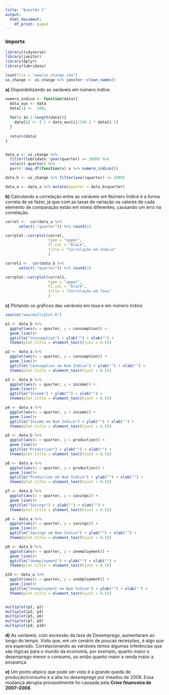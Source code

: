 ```yaml
---
title: "Questão 1"
output:
  html_document:
    df_print: paged
---
```


### Imports
```r
library(tidyverse)
library(janitor)
library(dplyr)
library(lubridate)
```

```r
load(file = "www/us_change.rda")
us_change <- us_change %>% janitor::clean_names()
```

**a)** Disponibilizando as variáveis em número índice.


```r

numero_indice <- function(data){
  data_aux <- data
  data[1] <-  100; 
  
  for(i in 2:length(data)){
    data[i] <- ( 1 + data_aux[i]/100 ) * data[i-1]
  }
  
  return(data)
}


data_a <- us_change %>% 
  filter(lubridate::year(quarter) >= 2000) %>% 
  select(-quarter) %>% 
  purrr::map_df(function(x) x %>% numero_indice())

data_b <- us_change %>% filter(year(quarter) >= 2000)

data_a <- data_a %>% mutate(quarter = data_b$quarter)

```

**b)** Calculando a correlação entre as variáveis em Número Índice é a forma correta de se fazer, já que com as taxas de variação os valores de cada elemento de comparação estão em níveis diferentes, causando um erro na correlação.


```r

correl <-  cor(data_a %>% 
      select(-"quarter")) %>% round(2) 

corrplot::corrplot(correl, 
                   type = "upper",
                   tl.col = "black",
                   title = "Correlação em Indice"
                   )

correl1 <-  cor(data_b %>% 
      select(-"quarter")) %>% round(2) 

corrplot::corrplot(correl1, 
                   type = "upper",
                   tl.col = "black",
                   title = "Correlação em Taxa"
                   )
```


**c)** Plotando os gráficos das variáveis em taxa e em número índice.


```r
source("www/multiplot.R")

p1 <- data_b %>% 
  ggplot(aes(x = quarter, y = consumption)) + 
  geom_line()+ 
  ggtitle("Consumption") + ylab("") + xlab("") +
  theme(plot.title = element_text(hjust = 0.5))

p2 <- data_a %>% 
  ggplot(aes(x = quarter, y = consumption)) + 
  geom_line()+ 
  ggtitle("Consumption em Num Indice") + ylab("") + xlab("") +
  theme(plot.title = element_text(hjust = 0.5))

p3 <- data_b %>% 
  ggplot(aes(x = quarter, y = income)) + 
  geom_line()+ 
  ggtitle("Income") + ylab("") + xlab("") +
  theme(plot.title = element_text(hjust = 0.5))

p4 <- data_a %>% 
  ggplot(aes(x = quarter, y = income)) + 
  geom_line()+ 
  ggtitle("Income em Num Indice") + ylab("") + xlab("") +
  theme(plot.title = element_text(hjust = 0.5))

p5 <- data_b %>% 
  ggplot(aes(x = quarter, y = production)) + 
  geom_line()+ 
  ggtitle("Production") + ylab("") + xlab("") +
  theme(plot.title = element_text(hjust = 0.5))

p6 <- data_a %>% 
  ggplot(aes(x = quarter, y = production)) + 
  geom_line()+ 
  ggtitle("Production em Num Indice") + ylab("") + xlab("") +
  theme(plot.title = element_text(hjust = 0.5))

p7 <- data_b %>% 
  ggplot(aes(x = quarter, y = savings)) + 
  geom_line()+ 
  ggtitle("Savings") + ylab("") + xlab("") +
  theme(plot.title = element_text(hjust = 0.5))

p8 <- data_a %>% 
  ggplot(aes(x = quarter, y = savings)) + 
  geom_line()+ 
  ggtitle("Savings em Num Indice") + ylab("") + xlab("") +
  theme(plot.title = element_text(hjust = 0.5))

p9 <- data_b %>% 
  ggplot(aes(x = quarter, y = unemployment)) + 
  geom_line()+ 
  ggtitle("Unemployment") + ylab("") + xlab("") +
  theme(plot.title = element_text(hjust = 0.5))

p10 <- data_a %>% 
  ggplot(aes(x = quarter, y = unemployment)) + 
  geom_line()+ 
  ggtitle("Unemployment em Num Indice") + ylab("") + xlab("") +
  theme(plot.title = element_text(hjust = 0.5))


multiplot(p1, p2)
multiplot(p3, p4)
multiplot(p5, p6)
multiplot(p7, p8)
multiplot(p9, p10)

```

**d)** As variáveis, com excessão da taxa de Desemprego, aumentaram ao longo do tempo. Visto que, em um cenário de poucas recessões, é algo que era esperado. 
Correlacionando as variáveis temos algumas inferências que são lógicas para o mundo da economia, por exemplo, quanto maior o desemprego menor o consumo, ou então quanto maior a renda maior a poupança.


**e)** Um ponto atípico que pode ser visto é a grande queda de produção/consumo e a alta no desemprego por meados de 2008. Essa mudança abrupta provavelmente foi causada pela **Crise financeira de 2007–2008**.





